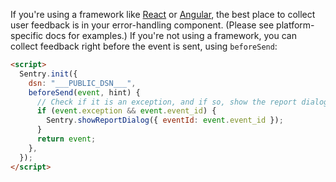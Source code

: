 If you're using a framework like [React](/platforms/javascript/guides/react/) or [Angular](/platforms/javascript/guides/angular/), the best place to collect user feedback is in your error-handling component. (Please see platform-specific docs for examples.) If you're not using a framework, you can collect feedback right before the event is sent, using `beforeSend`:


```html
<script>
  Sentry.init({
    dsn: "___PUBLIC_DSN___",
    beforeSend(event, hint) {
      // Check if it is an exception, and if so, show the report dialog
      if (event.exception && event.event_id) {
        Sentry.showReportDialog({ eventId: event.event_id });
      }
      return event;
    },
  });
</script>
```
